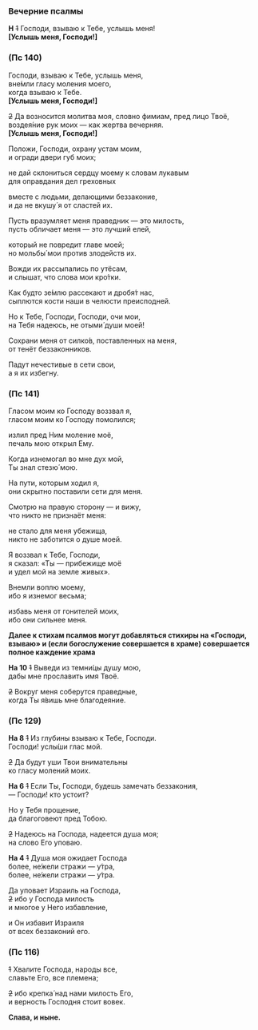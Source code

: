 <span id="vecherniePsalmi" />

### Вечерние псалмы

**Н** ~~1~~ Господи, взываю к Тебе, услышь меня!  
**[**Услышь меня, Господи!**]**

### (Пс 140)

Господи, взываю к Тебе, услышь меня,  
вне́мли гласу моления моего,  
когда взываю к Тебе.  
**[**Услышь меня, Господи!**]**

~~2~~ Да возносится молитва моя, словно фимиам, пред лицо Твоё,  
воздея́ние рук моих — как жертва вечерняя.  
**[**Услышь меня, Господи!**]**

Положи, Господи, охрану устам моим,  
и огради двери губ моих;

не дай склониться сердцу моему к словам лукавым  
для оправдания дел греховных

вместе с людьми, делающими беззаконие,  
и да не вкушу́ я от сластей их.

Пусть вразумляет меня праведник — это милость,  
пусть обличает меня — это лучший елей,

который не повредит главе моей;  
но мольбы́ мои против злодейств их.

Вожди их рассыпались по утёсам,  
и слышат, что слова мои кро́тки.

Как будто зе́млю рассекают и дробя́т нас,  
сыплются кости наши в челюсти преисподней.

Но к Тебе, Господи, Господи, очи мои,  
на Тебя надеюсь, не отыми́ души моей!

Сохрани меня от силко́в, поставленных на меня,  
от тенёт беззаконников.

Падут нечестивые в сети свои,  
а я их избегну.

### (Пс 141)

Гласом моим ко Господу воззвал я,  
гласом моим ко Господу помолился;

излил пред Ним моление моё,  
печаль мою открыл Ему.

Когда изнемогал во мне дух мой,  
Ты знал стезю́ мою.

На пути, которым ходил я,  
они скрытно поставили сети для меня.

Смотрю на правую сторону — и вижу,  
что никто не признаёт меня:

не стало для меня убежища,  
никто не заботится о душе моей.

Я воззвал к Тебе, Господи,  
я сказал: «Ты — прибежище моё  
и удел мой на земле живых».

Внемли воплю моему,  
ибо я изнемог весьма;

избавь меня от гонителей моих,  
ибо они сильнее меня.

**Далее к стихам псалмов могут добавляться стихиры на «Господи, взываю» и (если богослужение совершается в храме) совершается полное каждение храма**

**На 10** ~~1~~ Выведи из темни́цы душу мою,  
дабы мне прославить имя Твоё.

~~2~~ Вокруг меня соберутся праведные,  
когда Ты я́вишь мне благодеяние.

### (Пс 129)

**На 8** ~~1~~ Из глубины взываю к Тебе, Господи.  
Господи! услы́ши глас мой.

~~2~~ Да будут уши Твои внимательны  
ко гласу молений моих.

**На 6** ~~1~~ Если Ты, Господи, будешь замечать беззакония,  
— Господи! кто устоит?

Но у Тебя прощение,  
да благоговеют пред Тобою.

~~2~~ Надеюсь на Господа, надеется душа моя;  
на слово Его уповаю.

**На 4** ~~1~~ Душа моя ожидает Господа  
более, не́жели стражи — у́тра,  
более, не́жели стражи — у́тра.

Да уповает Израиль на Господа,  
~~2~~ ибо у Господа милость  
и многое у Него избавление,

и Он избавит Израиля  
от всех беззаконий его.

### (Пс 116)

~~1~~ Хвалите Господа, народы все,  
славьте Его, все племена;

~~2~~ ибо крепка́ над нами милость Его,  
и верность Господня стоит вовек.

**Слава, и ныне.**
